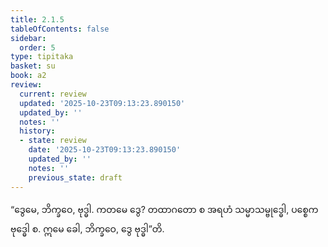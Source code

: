 ```yaml
---
title: 2.1.5
tableOfContents: false
sidebar:
  order: 5
type: tipitaka
basket: su
book: a2
review:
  current: review
  updated: '2025-10-23T09:13:23.890150'
  updated_by: ''
  notes: ''
  history:
  - state: review
    date: '2025-10-23T09:13:23.890150'
    updated_by: ''
    notes: ''
    previous_state: draft
---
```



<ReviewStatus review={frontmatter.review} showDetails={true} />

<HypothesisAnnotation frontmatter={frontmatter} />

<DynamicBreadcrumb />

<Division number="57" book="a2" e="ch" v="15" p="76">

<Paragraph number="133" book="a2">
“ဒွေမေ, ဘိက္ခဝေ, ဗုဒ္ဓါ. ကတမေ ဒွေ? တထာဂတော စ အရဟံ သမ္မာသမ္ဗုဒ္ဓေါ, ပစ္စေကဗုဒ္ဓေါ စ. ဣမေ ခေါ, ဘိက္ခဝေ, ဒွေ ဗုဒ္ဓါ”တိ.
</Paragraph>
</Division>